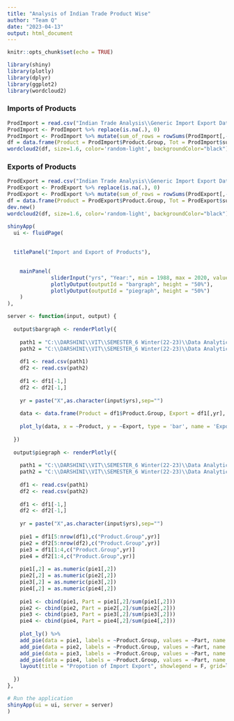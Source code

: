 ---
title: "Analysis of Indian Trade Product Wise"
author: "Team Q"
date: "2023-04-13"
output: html_document
---

```{r setup, include=FALSE}
knitr::opts_chunk$set(echo = TRUE)
```

```{r}
library(shiny)
library(plotly)
library(dplyr)
library(ggplot2)
library(wordcloud2)
```

### **Imports of Products**

```{r}
ProdImport = read.csv("Indian Trade Analysis\\Generic Import Export Data\\Product_Import.csv")
ProdImport <- ProdImport %>% replace(is.na(.), 0) 
ProdImport <- ProdImport %>% mutate(sum_of_rows = rowSums(ProdImport[,-1]))
df = data.frame(Product = ProdImport$Product.Group, Tot = ProdImport$sum_of_rows)
wordcloud2(df, size=1.6, color='random-light', backgroundColor="black")
```

### **Exports of Products**

```{r}
ProdExport = read.csv("Indian Trade Analysis\\Generic Import Export Data\\Product_Export.csv")
ProdExport <- ProdExport %>% replace(is.na(.), 0) 
ProdExport <- ProdExport %>% mutate(sum_of_rows = rowSums(ProdExport[,-1]))
df = data.frame(Product = ProdExport$Product.Group, Tot = ProdExport$sum_of_rows)
dev.new()
wordcloud2(df, size=1.6, color='random-light', backgroundColor="black")
```

```{r, echo=FALSE}
shinyApp(
  ui <- fluidPage(
  
  
  titlePanel("Import and Export of Products"),

    
    mainPanel(
              sliderInput("yrs", "Year:", min = 1988, max = 2020, value = 1988, step = 1),
              plotlyOutput(outputId = "bargraph", height = "50%"),
              plotlyOutput(outputId = "piegraph", height = "50%")
    )
),

server <- function(input, output) {
  
  output$bargraph <- renderPlotly({
    
    path1 = "C:\\DARSHINI\\VIT\\SEMESTER_6 Winter(22-23)\\Data Analytics\\Indian Trade Analysis\\Generic Import Export Data\\Product_Export.csv"
    path2 = "C:\\DARSHINI\\VIT\\SEMESTER_6 Winter(22-23)\\Data Analytics\\Indian Trade Analysis\\Generic Import Export Data\\Product_Import.csv"
    
    df1 <- read.csv(path1)
    df2 <- read.csv(path2)
    
    df1 <- df1[-1,]
    df2 <- df2[-1,]
    
    yr = paste("X",as.character(input$yrs),sep="")
    
    data <- data.frame(Product = df1$Product.Group, Export = df1[,yr], Import = df2[,yr])
    
    plot_ly(data, x = ~Product, y = ~Export, type = 'bar', name = 'Export') %>% add_trace(y = ~Import, name = 'Import') %>% layout(yaxis = list(title = 'Count'), barmode = 'group')
    
  })
  
  output$piegraph <- renderPlotly({
    
    path1 = "C:\\DARSHINI\\VIT\\SEMESTER_6 Winter(22-23)\\Data Analytics\\Indian Trade Analysis\\Generic Import Export Data\\Product_Export.csv"
    path2 = "C:\\DARSHINI\\VIT\\SEMESTER_6 Winter(22-23)\\Data Analytics\\Indian Trade Analysis\\Generic Import Export Data\\Product_Import.csv"
    
    df1 <- read.csv(path1)
    df2 <- read.csv(path2)
    
    df1 <- df1[-1,]
    df2 <- df2[-1,]
    
    yr = paste("X",as.character(input$yrs),sep="")
    
    pie1 = df1[5:nrow(df1),c("Product.Group",yr)]
    pie2 = df2[5:nrow(df2),c("Product.Group",yr)]
    pie3 = df1[1:4,c("Product.Group",yr)]
    pie4 = df2[1:4,c("Product.Group",yr)]
    
    pie1[,2] = as.numeric(pie1[,2])
    pie2[,2] = as.numeric(pie2[,2])
    pie3[,2] = as.numeric(pie3[,2])
    pie4[,2] = as.numeric(pie4[,2])
    
    pie1 <- cbind(pie1, Part = pie1[,2]/sum(pie1[,2]))
    pie2 <- cbind(pie2, Part = pie2[,2]/sum(pie2[,2]))
    pie3 <- cbind(pie3, Part = pie3[,2]/sum(pie3[,2]))
    pie4 <- cbind(pie4, Part = pie4[,2]/sum(pie4[,2]))
      
    plot_ly() %>% 
    add_pie(data = pie1, labels = ~Product.Group, values = ~Part, name = "Exports", domain = list(row = 0, column = 0), title="Product Exports") %>% 
    add_pie(data = pie2, labels = ~Product.Group, values = ~Part, name = "Imports", domain = list(row = 0, column = 1), title="Product Imports") %>% 
    add_pie(data = pie3, labels = ~Product.Group, values = ~Part, name = "Exports", domain = list(row = 0, column = 2), title="Goods Exports") %>% 
    add_pie(data = pie4, labels = ~Product.Group, values = ~Part, name = "Imports", domain = list(row = 0, column = 3), title="Goods Imports") %>% 
    layout(title = "Propotion of Import Export", showlegend = F, grid=list(rows=1, columns=4), xaxis = list(showgrid = FALSE, zeroline = FALSE, showticklabels = FALSE), yaxis = list(showgrid = FALSE, zeroline = FALSE, showticklabels = FALSE))
  
  })
},

# Run the application 
shinyApp(ui = ui, server = server) 
)
```

